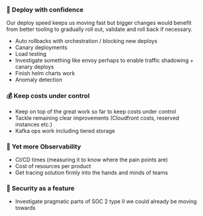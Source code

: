 ### 💪 Deploy with confidence
Our deploy speed keeps us moving fast but bigger changes would benefit from better tooling to gradually roll out, validate and roll back if necessary.

- Auto rollbacks with orchestration / blocking new deploys
- Canary deployments
- Load testing
- Investigate something like envoy perhaps to enable traffic shadowing + canary deploys
- Finish helm charts work
- Anomaly detection

### 💰 Keep costs under control
- Keep on top of the great work so far to keep costs under control
- Tackle remaining clear improvements (Cloudfront costs, reserved instances etc.)
- Kafka ops work including tiered storage

### 👀 Yet more Observability  
- CI/CD times (measuring it to know where the pain points are)
- Cost of resources per product 
- Get tracing solution firmly into the hands and minds of teams

### 🎯 Security as a feature
- Investigate pragmatic parts of SOC 2 type II we could already be moving towards

